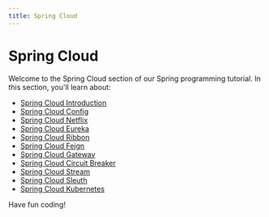 ```yaml
---
title: Spring Cloud
---
```


# Spring Cloud

Welcome to the Spring Cloud section of our Spring programming tutorial. In this section, you'll learn about:

- [Spring Cloud Introduction](./0-spring-cloud-introduction.mdx)
- [Spring Cloud Config](./1-spring-cloud-config.mdx)
- [Spring Cloud Netflix](./2-spring-cloud-netflix.mdx)
- [Spring Cloud Eureka](./3-spring-cloud-eureka.mdx)
- [Spring Cloud Ribbon](./4-spring-cloud-ribbon.mdx)
- [Spring Cloud Feign](./5-spring-cloud-feign.mdx)
- [Spring Cloud Gateway](./6-spring-cloud-gateway.mdx)
- [Spring Cloud Circuit Breaker](./7-spring-cloud-circuit-breaker.mdx)
- [Spring Cloud Stream](./8-spring-cloud-stream.mdx)
- [Spring Cloud Sleuth](./9-spring-cloud-sleuth.mdx)
- [Spring Cloud Kubernetes](./10-spring-cloud-kubernetes.mdx)

Have fun coding!
